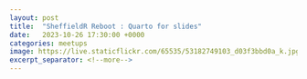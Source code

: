 ```yaml
---
layout: post
title:  "SheffieldR Reboot : Quarto for slides"
date:   2023-10-26 17:30:00 +0000
categories: meetups
image: https://live.staticflickr.com/65535/53182749103_d03f3bbd0a_k.jpg
excerpt_separator: <!--more-->
---
```

